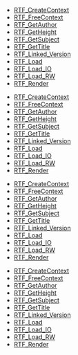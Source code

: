 <!-- DO NOT HAND-EDIT CATEGORY LISTS, THEY ARE AUTOGENERATED AND WILL BE OVERWRITTEN, BASED ON TAGS IN INDIVIDUAL PAGE FOOTERS. EDIT THOSE INSTEAD. -->
<!-- BEGIN CATEGORY LIST -->
* [[RTF_CreateContext]]
* [[RTF_FreeContext]]
* [[RTF_GetAuthor]]
* [[RTF_GetHeight]]
* [[RTF_GetSubject]]
* [[RTF_GetTitle]]
* [[RTF_Linked_Version]]
* [[RTF_Load]]
* [[RTF_Load_IO]]
* [[RTF_Load_RW]]
* [[RTF_Render]]
<!-- END CATEGORY LIST -->
* [[RTF_CreateContext]]
* [[RTF_FreeContext]]
* [[RTF_GetAuthor]]
* [[RTF_GetHeight]]
* [[RTF_GetSubject]]
* [[RTF_GetTitle]]
* [[RTF_Linked_Version]]
* [[RTF_Load]]
* [[RTF_Load_IO]]
* [[RTF_Load_RW]]
* [[RTF_Render]]
<!-- END CATEGORY LIST -->
* [[RTF_CreateContext]]
* [[RTF_FreeContext]]
* [[RTF_GetAuthor]]
* [[RTF_GetHeight]]
* [[RTF_GetSubject]]
* [[RTF_GetTitle]]
* [[RTF_Linked_Version]]
* [[RTF_Load]]
* [[RTF_Load_IO]]
* [[RTF_Load_RW]]
* [[RTF_Render]]
<!-- END CATEGORY LIST -->
* [[RTF_CreateContext]]
* [[RTF_FreeContext]]
* [[RTF_GetAuthor]]
* [[RTF_GetHeight]]
* [[RTF_GetSubject]]
* [[RTF_GetTitle]]
* [[RTF_Linked_Version]]
* [[RTF_Load]]
* [[RTF_Load_IO]]
* [[RTF_Load_RW]]
* [[RTF_Render]]
<!-- END CATEGORY LIST -->
